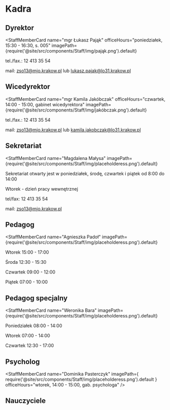 # Kadra

## Dyrektor


<StaffMemberCard
  name="mgr Łukasz Pająk"
  officeHours="poniedziałek, 15:30 - 16:30, s. 005"
  imagePath={require('@site/src/components/Staff/img/pająk.png').default}
>

tel./fax.: 12 413 35 54

mail: zso13@mjo.krakow.pl lub lukasz.pajak@lo31.krakow.pl

</StaffMemberCard>

## Wicedyrektor

<StaffMemberCard
  name="mgr Kamila Jakóbczak"
  officeHours="czwartek, 14:00 - 15:00, gabinet wicedyrektora"
  imagePath={require('@site/src/components/Staff/img/jakóbczak.png').default}
>

tel./fax.: 12 413 35 54

mail: zso13@mjo.krakow.pl lub kamila.jakobczak@lo31.krakow.pl

</StaffMemberCard>

## Sekretariat

<StaffMemberCard
  name="Magdalena Małysa"
  imagePath={require('@site/src/components/Staff/img/placeholderess.png').default}
>

Sekretariat otwarty jest w poniedziałek, środę, czwartek i piątek od 8:00 do
14:00

Wtorek - dzień pracy wewnętrznej

tel/fax: 12 413 35 54

mail: zso13@mjo.krakow.pl

</StaffMemberCard>

## Pedagog

<StaffMemberCard
  name="Agnieszka Padoł"
  imagePath={require('@site/src/components/Staff/img/placeholderess.png').default}
>

Wtorek 15:00 - 17:00

Środa 12:30 - 15:30

Czwartek 09:00 - 12:00

Piątek 07:00 - 10:00

</StaffMemberCard>

## Pedagog specjalny

<StaffMemberCard
  name="Weronika Bara"
  imagePath={require('@site/src/components/Staff/img/placeholderess.png').default}
>

Poniedziałek 08:00 - 14:00

Wtorek 07:00 - 14:00

Czwartek 12:30 - 17:00

</StaffMemberCard>

## Psycholog

<StaffMemberCard
  name="Dominika Pasterczyk"
  imagePath={
    require('@site/src/components/Staff/img/placeholderess.png').default
  }
  officeHours="wtorek, 14:00 - 15:00, gab. psychologa"
/>

## Nauczyciele


<Teachers />
